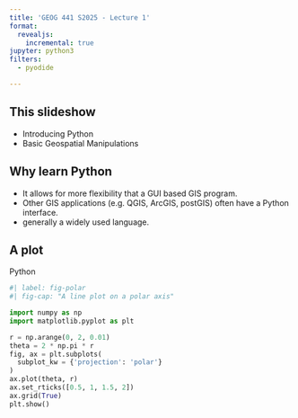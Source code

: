 ```yaml
---
title: 'GEOG 441 S2025 - Lecture 1'
format:
  revealjs:
    incremental: true 
jupyter: python3
filters:
  - pyodide

---
```


## This slideshow

+ Introducing Python
+ Basic Geospatial Manipulations

## Why learn Python

+ It allows for more flexibility that a GUI based GIS program.
+ Other GIS applications (e.g. QGIS, ArcGIS, postGIS) often have a Python interface.
+ generally a widely used language.


## A plot

Python

```python
#| label: fig-polar
#| fig-cap: "A line plot on a polar axis"

import numpy as np
import matplotlib.pyplot as plt

r = np.arange(0, 2, 0.01)
theta = 2 * np.pi * r
fig, ax = plt.subplots(
  subplot_kw = {'projection': 'polar'} 
)
ax.plot(theta, r)
ax.set_rticks([0.5, 1, 1.5, 2])
ax.grid(True)
plt.show()
```



